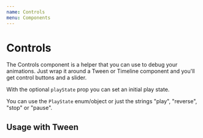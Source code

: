 ```yaml
---
name: Controls
menu: Components
---
```



# Controls

The Controls component is a helper that you can use to debug your animations.
Just wrap it around a Tween or Timeline component and you'll get control buttons and a slider.

With the optional `playState` prop you can set an initial play state.

You can use the `PlayState` enum/object or just the strings "play", "reverse", "stop" or "pause".


## Usage with Tween

<Playground>
  <Controls playState={PlayState.reverse}>
    <Tween to={{ x: '200px', rotation: 180 }} duration={2} ease="back.out(1.7)">
      <div style={{ width: '100px', height: '100px', background: '#ccc' }} />
    </Tween>
  </Controls>
</Playground>

